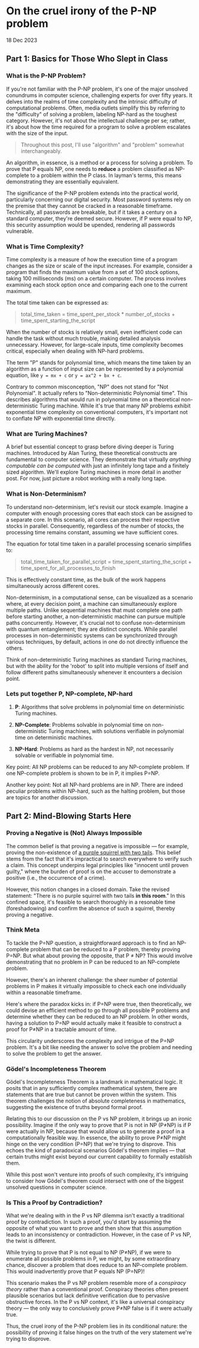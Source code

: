 

# On the cruel irony of the P-NP problem

<date>18 Dec 2023</date>

## Part 1: Basics for Those Who Slept in Class

### What is the P-NP Problem?

If you're not familiar with the P-NP problem, it's one of the major unsolved conundrums in computer science, challenging experts for over fifty years. It delves into the realms of time complexity and the intrinsic difficulty of computational problems. Often, media outlets simplify this by referring to the "difficulty" of solving a problem, labeling NP-hard as the toughest category. However, it's not about the intellectual challenge per se; rather, it's about how the time required for a program to solve a problem escalates with the size of the input.

> Throughout this post, I'll use "algorithm" and "problem" somewhat interchangeably.

An algorithm, in essence, is a method or a process for solving a problem. To prove that P equals NP, one needs to **reduce** a problem classified as NP-complete to a problem within the P class. In layman's terms, this means demonstrating they are essentially equivalent.

The significance of the P-NP problem extends into the practical world, particularly concerning our digital security. Most password systems rely on the premise that they cannot be cracked in a reasonable timeframe. Technically, all passwords are breakable, but if it takes a century on a standard computer, they're deemed secure. However, if P were equal to NP, this security assumption would be upended, rendering all passwords vulnerable.

### What is Time Complexity?

Time complexity is a measure of how the execution time of a program changes as the size or scale of the input increases. For example, consider a program that finds the maximum value from a set of 100 stock options, taking 100 milliseconds (ms) on a certain computer. The process involves examining each stock option once and comparing each one to the current maximum.

The total time taken can be expressed as:

> total_time_taken = time_spent_per_stock * number_of_stocks + time_spent_starting_the_script

When the number of stocks is relatively small, even inefficient code can handle the task without much trouble, making detailed analysis unnecessary. However, for large-scale inputs, time complexity becomes critical, especially when dealing with NP-hard problems.

The term "P" stands for polynomial time, which means the time taken by an algorithm as a function of input size can be represented by a polynomial equation, like `y = mx + c` or `y = ax^2 + bx + c`.

Contrary to common misconception, "NP" does not stand for "Not Polynomial". It actually refers to "Non-deterministic Polynomial time". This describes algorithms that would run in polynomial time on a theoretical non-deterministic Turing machine. While it's true that many NP problems exhibit exponential time complexity on conventional computers, it's important not to conflate NP with exponential time directly.

<WrappedImage src={ComplexityCurves} alt="Behold my crudely drawn time complexity curves" />

### What are Turing Machines?

A brief but essential concept to grasp before diving deeper is Turing machines. Introduced by Alan Turing, these theoretical constructs are fundamental to computer science. They demonstrate that virtually *anything computable can be computed* with just an infinitely long tape and a finitely sized algorithm. We'll explore Turing machines in more detail in another post. For now, just picture a robot working with a really long tape.

<WrappedImage src={RobotWithTape} alt="He likes collecting tapes" />

### What is Non-Determinism?

To understand non-determinism, let's revisit our stock example. Imagine a computer with enough processing cores that each stock can be assigned to a separate core. In this scenario, all cores can process their respective stocks in parallel. Consequently, regardless of the number of stocks, the processing time remains constant, assuming we have sufficient cores.

The equation for total time taken in a parallel processing scenario simplifies to:

> total_time_taken_for_parallel_script = time_spent_starting_the_script + time_spent_for_all_processes_to_finish

This is effectively constant time, as the bulk of the work happens simultaneously across different cores.

Non-determinism, in a computational sense, can be visualized as a scenario where, at every decision point, a machine can simultaneously explore multiple paths. Unlike sequential machines that must complete one path before starting another, a non-deterministic machine can pursue multiple paths concurrently. However, it's crucial not to confuse non-determinism with quantum entanglement; they are distinct concepts. While parallel processes in non-deterministic systems can be synchronized through various techniques, by default, actions in one do not directly influence the others.

Think of non-deterministic Turing machines as standard Turing machines, but with the ability for the 'robot' to split into multiple versions of itself and follow different paths simultaneously whenever it encounters a decision point.

### Lets put together P, NP-complete, NP-hard

1. **P**: Algorithms that solve problems in polynomial time on deterministic Turing machines.

2. **NP-Complete**: Problems solvable in polynomial time on non-deterministic Turing machines, with solutions verifiable in polynomial time on deterministic machines.

3. **NP-Hard**: Problems as hard as the hardest in NP, not necessarily solvable or verifiable in polynomial time.

Key point: All NP problems can be reduced to any NP-complete problem. If one NP-complete problem is shown to be in P, it implies P=NP.

Another key point: Not all NP-hard problems are in NP. There are indeed peculiar problems within NP-hard, such as the halting problem, but those are topics for another discussion.

## Part 2: Mind-Blowing Starts Here

### Proving a Negative is (Not) Always Impossible

The common belief is that proving a negative is impossible — for example, proving the non-existence of [a purple squirrel with two tails](https://www.youtube.com/watch?v=3MRHcYtZjFY). This belief stems from the fact that it's impractical to search everywhere to verify such a claim. This concept underpins legal principles like "innocent until proven guilty," where the burden of proof is on the accuser to demonstrate a positive (i.e., the occurrence of a crime).

However, this notion changes in a closed domain. Take the revised statement: "There is no purple squirrel with two tails **in this room**." In this confined space, it's feasible to search thoroughly in a resonable time (foreshadowing) and confirm the absence of such a squirrel, thereby proving a negative.

<WrappedImage src={SquirrelWithTwoTails} alt="Its not purple its magenta" />

### Think Meta

To tackle the P=NP question, a straightforward approach is to find an NP-complete problem that can be reduced to a P problem, thereby proving P=NP. But what about proving the opposite, that P ≠ NP? This would involve demonstrating that no problem in P can be reduced to an NP-complete problem.

However, there's an inherent challenge: the sheer number of potential problems in P makes it virtually impossible to check each one individually within a reasonable timeframe.

Here's where the paradox kicks in: if P=NP were true, then theoretically, we could devise an efficient method to go through all possible P problems and determine whether they can be reduced to an NP problem. In other words, having a solution to P=NP would actually make it feasible to construct a proof for P≠NP in a tractable amount of time.

This circularity underscores the complexity and intrigue of the P=NP problem. It's a bit like needing the answer to solve the problem and needing to solve the problem to get the answer.

### Gödel's Incompleteness Theorem

Gödel's Incompleteness Theorem is a landmark in mathematical logic. It posits that in any sufficiently complex mathematical system, there are statements that are true but cannot be proven within the system. This theorem challenges the notion of absolute completeness in mathematics, suggesting the existence of truths beyond formal proof.

Relating this to our discussion on the P vs NP problem, it brings up an ironic possibility. Imagine if the only way to prove that P is not in NP (P≠NP) is if P were actually in NP, because that would allow us to generate a proof in a computationally feasible way. In essence, the ability to prove P≠NP might hinge on the very condition (P=NP) that we're trying to disprove. This echoes the kind of paradoxical scenarios Gödel's theorem implies — that certain truths might exist beyond our current capability to formally establish them.

While this post won't venture into proofs of such complexity, it's intriguing to consider how Gödel's theorem could intersect with one of the biggest unsolved questions in computer science.

### Is This a Proof by Contradiction?

What we're dealing with in the P vs NP dilemma isn't exactly a traditional proof by contradiction. In such a proof, you'd start by assuming the opposite of what you want to prove and then show that this assumption leads to an inconsistency or contradiction. However, in the case of P vs NP, the twist is different.

While trying to prove that P is not equal to NP (P≠NP), if we were to enumerate all possible problems in P, we might, by some extraordinary chance, discover a problem that does reduce to an NP-complete problem. This would inadvertently prove that P equals NP (P=NP)!

This scenario makes the P vs NP problem resemble more of a *conspiracy theory* rather than a conventional proof. Conspiracy theories often present plausible scenarios but lack definitive verification due to pervasive obstructive forces. In the P vs NP context, it's like a universal conspiracy theory — the only way to conclusively prove P≠NP false is if it were actually true.

Thus, the cruel irony of the P-NP problem lies in its conditional nature: the possibility of proving it false hinges on the truth of the very statement we're trying to disprove.

<WrappedImage src={CruelSquirrelsThesis} alt="Cruel squirrel's thesis" />
